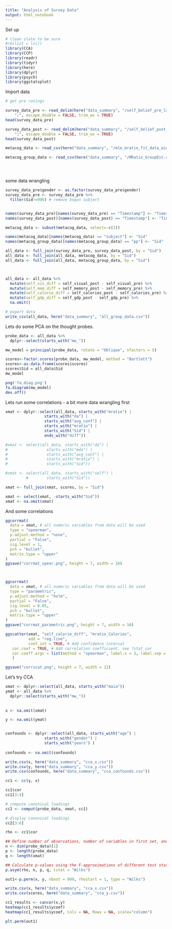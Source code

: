 ```yaml
---
title: "Analysis of Survey Data"
output: html_notebook
---
```


Set up

```r
# clean slate to be sure
#rm(list = ls())
library(CCA)
library(CCP)
library(readr)
library(tidyr)
library(here)
library(dplyr)
library(psych)
library(ggstatsplot)
```



Import data

```r

# get pre ratings

survey_data_pre <- read_delim(here("data_summary", "/self_belief_pre_labels.csv"), 
    ";", escape_double = FALSE, trim_ws = TRUE)
head(survey_data_pre)

survey_data_post <- read_delim(here("data_summary", "/self_belief_post_labels.csv"), 
    ";", escape_double = FALSE, trim_ws = TRUE)
head(survey_data_post)

metacog_data <- read_csv(here("data_summary", "/mle_mratio_fit_data_wide.csv"))

metacog_group_data <- read_csv(here("data_summary", "/MRatio_GroupEst.csv"))





```

some data wrangling

```r



survey_data_pre$gender <- as.factor(survey_data_pre$gender)
survey_data_pre <- survey_data_pre %>%
  filter(Sid!=996) # remove bogus subject


names(survey_data_pre)[names(survey_data_pre) == "Timestamp"] <- "Timestamp_1"
names(survey_data_post)[names(survey_data_post) == "Timestamp"] <- "Timestamp_2"

metacog_data <- subset(metacog_data, select=-c(1))

names(metacog_data)[names(metacog_data) == "subject"] <- "Sid"
names(metacog_group_data)[names(metacog_group_data) == "pp"] <- "Sid"

all_data <- full_join(survey_data_pre, survey_data_post, by = "Sid")
all_data <- full_join(all_data, metacog_data, by = "Sid")
all_data <- full_join(all_data, metacog_group_data, by = "Sid")



all_data <- all_data %>%
  mutate(self_vis_diff = self_visual_post - self_visual_pre) %>%
  mutate(self_mem_diff = self_memory_post - self_memory_pre) %>%
  mutate(self_calorie_diff = self_calories_post - self_calories_pre) %>%
  mutate(self_gdp_diff = self_gdp_post - self_gdp_pre) %>%
  na.omit()

# export data
write_csv(all_data, here("data_summary", "all_group_data.csv"))

```

Lets do some PCA on the thought probes.
```r
probe_data <- all_data %>%
  dplyr::select(starts_with("mw_")) 

mw_model = principal(probe_data, rotate = "Oblique", nfactors = 5)

scores<-factor.scores(probe_data, mw_model, method = "Bartlett")
scores<-as.data.frame(scores$scores)
scores$Sid = all_data$Sid
mw_model

png('fa_diag.png')
fa.diagram(mw_model)
dev.off()


```


Lets run some correlations - a bit more data wrangling first

```r


xmat <- dplyr::select(all_data, starts_with("mratio") | 
                 starts_with("da") | 
                 starts_with("avg_conf") |
                 starts_with("mratio") |
                 starts_with("Sid") |
                 ends_with("diff"))

#xmat <- select(all_data, starts_with("da") | 
#                 starts_with("mda") | 
#                 starts_with("avg_conf") |
#                 starts_with("mratio") |
#                 starts_with("Sid"))

#xmat <- select(all_data, starts_with("self") | 
         #        starts_with("Sid"))

xmat <- full_join(xmat, scores, by = "Sid")

xmat <- select(xmat, -starts_with("Sid"))
xmat <- na.omit(xmat)

```

And some correlations

```r

ggcorrmat(
  data = xmat, # all numeric variables from data will be used
  type = "spearman",
  p.adjust.method = "none",
  partial = "False",
  sig.level = 1,
  pch = "bullet",
  matrix.type = "upper"
)
ggsave("corrmat_spear.png", height = 7, width = 16)



ggcorrmat(
  data = xmat, # all numeric variables from data will be used
  type = "parametric",
  p.adjust.method = "holm",
  partial = "False",
  sig.level = 0.05,
  pch = "bullet",
  matrix.type = "upper"
)
ggsave("corrmat_parametric.png", height = 7, width = 16)

```

```r
ggscatter(xmat, "self_calorie_diff", "mratio_Calories",
          add = "reg.line", 
          conf.int = TRUE, # Add confidence interval
   cor.coef = TRUE, # Add correlation coefficient. see ?stat_cor
   cor.coeff.args = list(method = "spearman", label.x = 3, label.sep = "\n")
   )

ggsave("corrscat.png", height = 7, width = 12)
```

Let's try CCA

```r

xmat <- dplyr::select(all_data, starts_with("maia"))
ymat <- all_data %>%
  dplyr::select(starts_with("mw_")) 
                      
                      
x <- na.omit(xmat)

y <- na.omit(ymat)


confounds <- dplyr::select(all_data, starts_with("age") | 
                 starts_with("gender") | 
                 starts_with("years") )
                 
confounds <- na.omit(confounds)

write.csv(x, here("data_summary", "cca_x.csv"))
write.csv(y, here("data_summary", "cca_y.csv"))
write.csv(confounds, here("data_summary", "cca_confounds.csv"))


```

```r

cc1 <- cc(y, x)

cc1$cor
cc1[3:4]

# compute canonical loadings
cc2 <- comput(probe_data, xmat, cc1)

# display canonical loadings
cc2[3:6]

rho <- cc1$cor

## Define number of observations, number of variables in first set, and number of variables in the second set.
n <- dim(probe_data)[1]
p <- length(probe_data)
q <- length(xmat)

## Calculate p-values using the F-approximations of different test statistics:
p.asym(rho, n, p, q, tstat = "Wilks")

out1<-p.perm(x, y, nboot = 999, rhostart = 1, type = "Wilks")

write.csv(x, here("data_summary", "cca_x.csv"))
write.csv(scores, here("data_summary", "cca_y.csv"))

cc1_results <- cancor(x,y)
heatmap(cc1_results$ycoef)
heatmap(cc1_results$ycoef, Colv = NA, Rowv = NA, scale="column")

plt.perm(out1)
```




